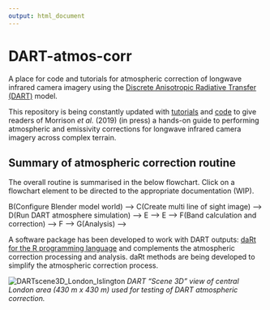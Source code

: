 ```yaml
---
output: html_document
---
```

# DART-atmos-corr
A place for code and tutorials for atmospheric correction of longwave infrared camera imagery using the [Discrete Anisotropic Radiative Transfer (DART)](http://www.cesbio.ups-tlse.fr/us/dart.html) model.

This repository is being constantly updated with [tutorials](tutorials) and [code](code) to give readers of Morrison *et al.* (2019) (in press) a hands-on guide to performing atmospheric and emissivity corrections for longwave infrared camera imagery across complex terrain.

## Summary of atmospheric correction routine 
The overall routine is summarised in the below flowchart. Click on a flowchart element to be directed to the appropriate documentation (WIP).

<!-- ```{r echo = FALSE, warning = FALSE} -->
<!-- library(DiagrammeR) -->
<!-- DiagrammeR::mermaid(' -->
<!-- graph TB -->
<!--             A(Real world image)-->B(Configure Blender model world)             -->
<!--             B-->C(Create multi line of sight image) -->
<!--             B-->D(Run DART atmosphere simulation) -->
<!--             C-->E -->
<!--             D-->E -->
<!--             E(Post process images)-->F(Band calculation and correction) -->
<!--             A-->F -->
<!--             F-->G(Analysis) -->
<!--             click A "https://github.com/willmorrison1/DART-atmos-corr" "Real world image guide" -->
<!--             click B "https://github.com/willmorrison1/DART-atmos-corr" "Model world creation guide" -->
<!--             click C "https://github.com/willmorrison1/DART-atmos-corr" "Multi line of sight image creation guide" -->
<!--             click D "https://github.com/willmorrison1/DART-atmos-corr" "DART atmosphere simulation guide" -->
<!--             click E "https://github.com/willmorrison1/DART-atmos-corr" "Simulation post-processing guide" -->
<!--             click F "https://github.com/willmorrison1/DART-atmos-corr" "Band calculation and real world image correction guide" -->
<!--             click G "https://github.com/willmorrison1/DART-atmos-corr" "Image analysis guide"') -->

<!-- ``` -->

A software package has been developed to work with DART outputs: [daRt for the R programming language](https://github.com/willmorrison1/daRt) and complements the atmospheric correction processing and analysis. daRt methods are being developed to simplify the atmospheric correction process. 

![DARTscene3D_London_Islington](readme/DARTscene3D_London_Islington.PNG)
*DART "Scene 3D" view of central London area (430 m x 430 m) used for testing of DART atmospheric correction.*


